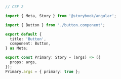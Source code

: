 ```ts
// CSF 2

import { Meta, Story } from '@storybook/angular';

import { Button } from './button.component';

export default {
  title: 'Button',
  component: Button,
} as Meta;

export const Primary: Story = (args) => ({
  props: args,
});
Primary.args = { primary: true };
```
